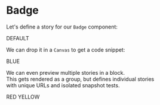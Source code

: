 
<Meta title="MDX/basic" component={Badge} />

# Badge

Let's define a story for our `Badge` component:

<Story name="default">
  <Badge>DEFAULT</Badge>
</Story>


We can drop it in a `Canvas` to get a code snippet:

<Canvas>
  <Story name="blue">
    <Badge color="blue">BLUE</Badge>
  </Story>
</Canvas>

We can even preview multiple stories in a block.  
This gets rendered as a group, but defines individual stories  
with unique URLs and isolated snapshot tests.

<Canvas>
  <Story name="red">
    <Badge color="red">RED</Badge>
  </Story>
  <Story name="yellow">
    <Badge color="yellow">YELLOW</Badge>
  </Story>
</Canvas>
